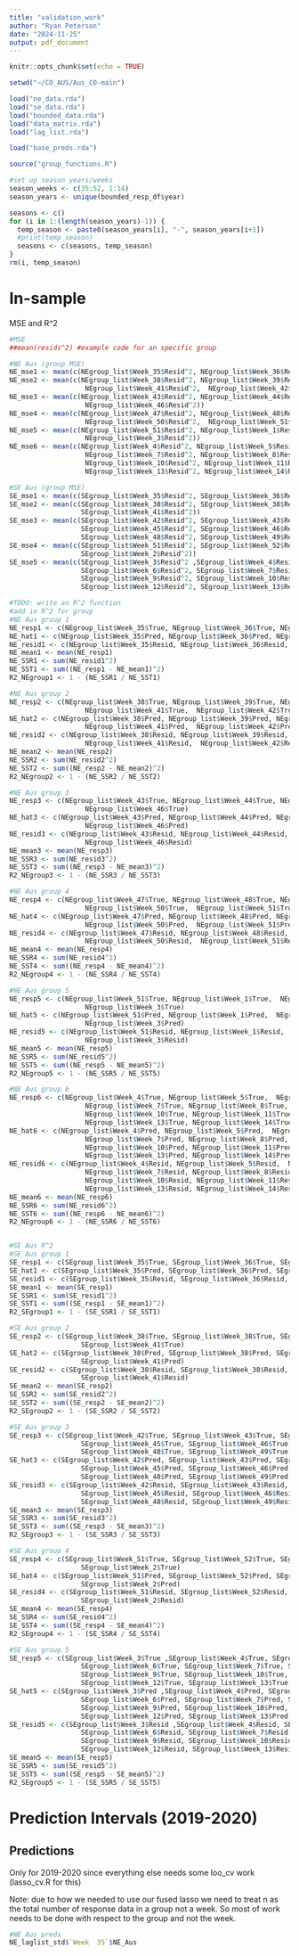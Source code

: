 ---
title: "validation_work"
author: "Ryan Peterson"
date: "2024-11-25"
output: pdf_document
---

```{r setup, include=FALSE}
knitr::opts_chunk$set(echo = TRUE)
```



```{r data_load}
setwd("~/CO_AUS/Aus_CO-main")

load("ne_data.rda")
load("se_data.rda")
load("bounded_data.rda")
load("data_matrix.rda")
load("lag_list.rda")

load("base_preds.rda")

source("group_functions.R")
```


```{r}
#set up season years/weeks
season_weeks <- c(35:52, 1:14)
season_years <- unique(bounded_resp_df$year)

seasons <- c()
for (i in 1:(length(season_years)-1)) {
  temp_season <- paste0(season_years[i], "-", season_years[i+1])
  #print(temp_season)  
  seasons <- c(seasons, temp_season)
}
rm(i, temp_season)

```


# In-sample

MSE and R^2

```{r}
#MSE
##mean(resids^2) #example code for an specific group

#NE Aus (group MSE)
NE_mse1 <- mean(c(NEgroup_list$Week_35$Resid^2, NEgroup_list$Week_36$Resid^2, NEgroup_list$Week_37$Resid^2))
NE_mse2 <- mean(c(NEgroup_list$Week_38$Resid^2, NEgroup_list$Week_39$Resid^2, NEgroup_list$Week_40$Resid^2,
                   NEgroup_list$Week_41$Resid^2,  NEgroup_list$Week_42$Resid^2))
NE_mse3 <- mean(c(NEgroup_list$Week_43$Resid^2, NEgroup_list$Week_44$Resid^2, NEgroup_list$Week_45$Resid^2,
                   NEgroup_list$Week_46$Resid^2))
NE_mse4 <- mean(c(NEgroup_list$Week_47$Resid^2, NEgroup_list$Week_48$Resid^2, NEgroup_list$Week_49$Resid^2,
                   NEgroup_list$Week_50$Resid^2,  NEgroup_list$Week_51$Resid^2))
NE_mse5 <- mean(c(NEgroup_list$Week_51$Resid^2, NEgroup_list$Week_1$Resid^2,  NEgroup_list$Week_2$Resid^2,
                   NEgroup_list$Week_3$Resid^2))
NE_mse6 <- mean(c(NEgroup_list$Week_4$Resid^2, NEgroup_list$Week_5$Resid^2,  NEgroup_list$Week_6$Resid^2,
                   NEgroup_list$Week_7$Resid^2, NEgroup_list$Week_8$Resid^2,  NEgroup_list$Week_9$Resid^2,
                   NEgroup_list$Week_10$Resid^2, NEgroup_list$Week_11$Resid^2,  NEgroup_list$Week_12$Resid^2,
                   NEgroup_list$Week_13$Resid^2, NEgroup_list$Week_14$Resid^2))

#SE Aus (group MSE)
SE_mse1 <- mean(c(SEgroup_list$Week_35$Resid^2, SEgroup_list$Week_36$Resid^2, SEgroup_list$Week_37$Resid^2))
SE_mse2 <- mean(c(SEgroup_list$Week_38$Resid^2, SEgroup_list$Week_38$Resid^2, SEgroup_list$Week_40$Resid^2,
                  SEgroup_list$Week_41$Resid^2))
SE_mse3 <- mean(c(SEgroup_list$Week_42$Resid^2, SEgroup_list$Week_43$Resid^2, SEgroup_list$Week_44$Resid^2,
                  SEgroup_list$Week_45$Resid^2, SEgroup_list$Week_46$Resid^2, SEgroup_list$Week_47$Resid^2,
                  SEgroup_list$Week_48$Resid^2, SEgroup_list$Week_49$Resid^2, SEgroup_list$Week_50$Resid^2))
SE_mse4 <- mean(c(SEgroup_list$Week_51$Resid^2, SEgroup_list$Week_52$Resid^2, SEgroup_list$Week_1$Resid^2,
                  SEgroup_list$Week_2$Resid^2))
SE_mse5 <- mean(c(SEgroup_list$Week_3$Resid^2 ,SEgroup_list$Week_4$Resid^2, SEgroup_list$Week_5$Resid^2,  
                  SEgroup_list$Week_6$Resid^2, SEgroup_list$Week_7$Resid^2, SEgroup_list$Week_8$Resid^2, 
                  SEgroup_list$Week_9$Resid^2, SEgroup_list$Week_10$Resid^2, SEgroup_list$Week_11$Resid^2,
                  SEgroup_list$Week_12$Resid^2, SEgroup_list$Week_13$Resid^2, SEgroup_list$Week_14$Resid^2))

```




```{r}
#TODO: write an R^2 function
#add in R^2 for group
#NE Aus group 1
NE_resp1 <- c(NEgroup_list$Week_35$True, NEgroup_list$Week_36$True, NEgroup_list$Week_37$True)
NE_hat1 <- c(NEgroup_list$Week_35$Pred, NEgroup_list$Week_36$Pred, NEgroup_list$Week_37$Pred)
NE_resid1 <- c(NEgroup_list$Week_35$Resid, NEgroup_list$Week_36$Resid, NEgroup_list$Week_37$Resid)
NE_mean1 <- mean(NE_resp1)
NE_SSR1 <- sum(NE_resid1^2)
NE_SST1 <- sum((NE_resp1 - NE_mean1)^2)
R2_NEgroup1 <- 1 - (NE_SSR1 / NE_SST1)

#NE Aus group 2
NE_resp2 <- c(NEgroup_list$Week_38$True, NEgroup_list$Week_39$True, NEgroup_list$Week_40$True,
                   NEgroup_list$Week_41$True,  NEgroup_list$Week_42$True)
NE_hat2 <- c(NEgroup_list$Week_38$Pred, NEgroup_list$Week_39$Pred, NEgroup_list$Week_40$Pred,
                   NEgroup_list$Week_41$Pred,  NEgroup_list$Week_42$Pred)
NE_resid2 <- c(NEgroup_list$Week_38$Resid, NEgroup_list$Week_39$Resid, NEgroup_list$Week_40$Resid,
                   NEgroup_list$Week_41$Resid,  NEgroup_list$Week_42$Resid)
NE_mean2 <- mean(NE_resp2)
NE_SSR2 <- sum(NE_resid2^2)
NE_SST2 <- sum((NE_resp2 - NE_mean2)^2)
R2_NEgroup2 <- 1 - (NE_SSR2 / NE_SST2)

#NE Aus group 3
NE_resp3 <- c(NEgroup_list$Week_43$True, NEgroup_list$Week_44$True, NEgroup_list$Week_45$True,
                   NEgroup_list$Week_46$True)
NE_hat3 <- c(NEgroup_list$Week_43$Pred, NEgroup_list$Week_44$Pred, NEgroup_list$Week_45$Pred,
                   NEgroup_list$Week_46$Pred)
NE_resid3 <- c(NEgroup_list$Week_43$Resid, NEgroup_list$Week_44$Resid, NEgroup_list$Week_45$Resid,
                   NEgroup_list$Week_46$Resid)
NE_mean3 <- mean(NE_resp3)
NE_SSR3 <- sum(NE_resid3^2)
NE_SST3 <- sum((NE_resp3 - NE_mean3)^2)
R2_NEgroup3 <- 1 - (NE_SSR3 / NE_SST3)

#NE Aus group 4
NE_resp4 <- c(NEgroup_list$Week_47$True, NEgroup_list$Week_48$True, NEgroup_list$Week_49$True,
                   NEgroup_list$Week_50$True,  NEgroup_list$Week_51$True)
NE_hat4 <- c(NEgroup_list$Week_47$Pred, NEgroup_list$Week_48$Pred, NEgroup_list$Week_49$Pred,
                   NEgroup_list$Week_50$Pred,  NEgroup_list$Week_51$Pred)
NE_resid4 <- c(NEgroup_list$Week_47$Resid, NEgroup_list$Week_48$Resid, NEgroup_list$Week_49$Resid,
                   NEgroup_list$Week_50$Resid,  NEgroup_list$Week_51$Resid)
NE_mean4 <- mean(NE_resp4)
NE_SSR4 <- sum(NE_resid4^2)
NE_SST4 <- sum((NE_resp4 - NE_mean4)^2)
R2_NEgroup4 <- 1 - (NE_SSR4 / NE_SST4)

#NE Aus group 5
NE_resp5 <- c(NEgroup_list$Week_51$True, NEgroup_list$Week_1$True,  NEgroup_list$Week_2$True,
                   NEgroup_list$Week_3$True)
NE_hat5 <- c(NEgroup_list$Week_51$Pred, NEgroup_list$Week_1$Pred,  NEgroup_list$Week_2$Pred,
                   NEgroup_list$Week_3$Pred)
NE_resid5 <- c(NEgroup_list$Week_51$Resid, NEgroup_list$Week_1$Resid,  NEgroup_list$Week_2$Resid,
                   NEgroup_list$Week_3$Resid)
NE_mean5 <- mean(NE_resp5)
NE_SSR5 <- sum(NE_resid5^2)
NE_SST5 <- sum((NE_resp5 - NE_mean5)^2)
R2_NEgroup5 <- 1 - (NE_SSR5 / NE_SST5)

#NE Aus group 6
NE_resp6 <- c(NEgroup_list$Week_4$True, NEgroup_list$Week_5$True,  NEgroup_list$Week_6$True,
                   NEgroup_list$Week_7$True, NEgroup_list$Week_8$True,  NEgroup_list$Week_9$True,
                   NEgroup_list$Week_10$True, NEgroup_list$Week_11$True,  NEgroup_list$Week_12$True,
                   NEgroup_list$Week_13$True, NEgroup_list$Week_14$True)
NE_hat6 <- c(NEgroup_list$Week_4$Pred, NEgroup_list$Week_5$Pred,  NEgroup_list$Week_6$Pred,
                   NEgroup_list$Week_7$Pred, NEgroup_list$Week_8$Pred,  NEgroup_list$Week_9$Pred,
                   NEgroup_list$Week_10$Pred, NEgroup_list$Week_11$Pred,  NEgroup_list$Week_12$Pred,
                   NEgroup_list$Week_13$Pred, NEgroup_list$Week_14$Pred)
NE_resid6 <- c(NEgroup_list$Week_4$Resid, NEgroup_list$Week_5$Resid,  NEgroup_list$Week_6$Resid,
                   NEgroup_list$Week_7$Resid, NEgroup_list$Week_8$Resid,  NEgroup_list$Week_9$Resid,
                   NEgroup_list$Week_10$Resid, NEgroup_list$Week_11$Resid,  NEgroup_list$Week_12$Resid,
                   NEgroup_list$Week_13$Resid, NEgroup_list$Week_14$Resid)
NE_mean6 <- mean(NE_resp6)
NE_SSR6 <- sum(NE_resid6^2)
NE_SST6 <- sum((NE_resp6 - NE_mean6)^2)
R2_NEgroup6 <- 1 - (NE_SSR6 / NE_SST6)


#SE Aus R^2
#SE Aus group 1
SE_resp1 <- c(SEgroup_list$Week_35$True, SEgroup_list$Week_36$True, SEgroup_list$Week_37$True)
SE_hat1 <- c(SEgroup_list$Week_35$Pred, SEgroup_list$Week_36$Pred, SEgroup_list$Week_37$Pred)
SE_resid1 <- c(SEgroup_list$Week_35$Resid, SEgroup_list$Week_36$Resid, SEgroup_list$Week_37$Resid)
SE_mean1 <- mean(SE_resp1)
SE_SSR1 <- sum(SE_resid1^2)
SE_SST1 <- sum((SE_resp1 - SE_mean1)^2)
R2_SEgroup1 <- 1 - (SE_SSR1 / SE_SST1)

#SE Aus group 2
SE_resp2 <- c(SEgroup_list$Week_38$True, SEgroup_list$Week_38$True, SEgroup_list$Week_40$True,
                  SEgroup_list$Week_41$True)
SE_hat2 <- c(SEgroup_list$Week_38$Pred, SEgroup_list$Week_38$Pred, SEgroup_list$Week_40$Pred,
                  SEgroup_list$Week_41$Pred)
SE_resid2 <- c(SEgroup_list$Week_38$Resid, SEgroup_list$Week_38$Resid, SEgroup_list$Week_40$Resid,
                  SEgroup_list$Week_41$Resid)
SE_mean2 <- mean(SE_resp2)
SE_SSR2 <- sum(SE_resid2^2)
SE_SST2 <- sum((SE_resp2 - SE_mean2)^2)
R2_SEgroup2 <- 1 - (SE_SSR2 / SE_SST2)

#SE Aus group 3
SE_resp3 <- c(SEgroup_list$Week_42$True, SEgroup_list$Week_43$True, SEgroup_list$Week_44$True,
                  SEgroup_list$Week_45$True, SEgroup_list$Week_46$True, SEgroup_list$Week_47$True,
                  SEgroup_list$Week_48$True, SEgroup_list$Week_49$True, SEgroup_list$Week_50$True)
SE_hat3 <- c(SEgroup_list$Week_42$Pred, SEgroup_list$Week_43$Pred, SEgroup_list$Week_44$Pred,
                  SEgroup_list$Week_45$Pred, SEgroup_list$Week_46$Pred, SEgroup_list$Week_47$Pred,
                  SEgroup_list$Week_48$Pred, SEgroup_list$Week_49$Pred, SEgroup_list$Week_50$Pred)
SE_resid3 <- c(SEgroup_list$Week_42$Resid, SEgroup_list$Week_43$Resid, SEgroup_list$Week_44$Resid,
                  SEgroup_list$Week_45$Resid, SEgroup_list$Week_46$Resid, SEgroup_list$Week_47$Resid,
                  SEgroup_list$Week_48$Resid, SEgroup_list$Week_49$Resid, SEgroup_list$Week_50$Resid)
SE_mean3 <- mean(SE_resp3)
SE_SSR3 <- sum(SE_resid3^2)
SE_SST3 <- sum((SE_resp3 - SE_mean3)^2)
R2_SEgroup3 <- 1 - (SE_SSR3 / SE_SST3)

#SE Aus group 4
SE_resp4 <- c(SEgroup_list$Week_51$True, SEgroup_list$Week_52$True, SEgroup_list$Week_1$True,
                  SEgroup_list$Week_2$True)
SE_hat4 <- c(SEgroup_list$Week_51$Pred, SEgroup_list$Week_52$Pred, SEgroup_list$Week_1$Pred,
                  SEgroup_list$Week_2$Pred)
SE_resid4 <- c(SEgroup_list$Week_51$Resid, SEgroup_list$Week_52$Resid, SEgroup_list$Week_1$Resid,
                  SEgroup_list$Week_2$Resid)
SE_mean4 <- mean(SE_resp4)
SE_SSR4 <- sum(SE_resid4^2)
SE_SST4 <- sum((SE_resp4 - SE_mean4)^2)
R2_SEgroup4 <- 1 - (SE_SSR4 / SE_SST4)

#SE Aus group 5
SE_resp5 <- c(SEgroup_list$Week_3$True ,SEgroup_list$Week_4$True, SEgroup_list$Week_5$True,  
                  SEgroup_list$Week_6$True, SEgroup_list$Week_7$True, SEgroup_list$Week_8$True, 
                  SEgroup_list$Week_9$True, SEgroup_list$Week_10$True, SEgroup_list$Week_11$True,
                  SEgroup_list$Week_12$True, SEgroup_list$Week_13$True, SEgroup_list$Week_14$True)
SE_hat5 <- c(SEgroup_list$Week_3$Pred ,SEgroup_list$Week_4$Pred, SEgroup_list$Week_5$Pred,  
                  SEgroup_list$Week_6$Pred, SEgroup_list$Week_7$Pred, SEgroup_list$Week_8$Pred, 
                  SEgroup_list$Week_9$Pred, SEgroup_list$Week_10$Pred, SEgroup_list$Week_11$Pred,
                  SEgroup_list$Week_12$Pred, SEgroup_list$Week_13$Pred, SEgroup_list$Week_14$Pred)
SE_resid5 <- c(SEgroup_list$Week_3$Resid ,SEgroup_list$Week_4$Resid, SEgroup_list$Week_5$Resid,  
                  SEgroup_list$Week_6$Resid, SEgroup_list$Week_7$Resid, SEgroup_list$Week_8$Resid, 
                  SEgroup_list$Week_9$Resid, SEgroup_list$Week_10$Resid, SEgroup_list$Week_11$Resid,
                  SEgroup_list$Week_12$Resid, SEgroup_list$Week_13$Resid, SEgroup_list$Week_14$Resid)
SE_mean5 <- mean(SE_resp5)
SE_SSR5 <- sum(SE_resid5^2)
SE_SST5 <- sum((SE_resp5 - SE_mean5)^2)
R2_SEgroup5 <- 1 - (SE_SSR5 / SE_SST5)


```


# Prediction Intervals (2019-2020)

## Predictions

Only for 2019-2020 since everything else needs some loo_cv work (lasso_cv.R for this)

Note: due to how we needed to use our fused lasso we need to treat n as the total number of response data in a group not a week. So most of work needs to be done with respect to the group and not the week.

```{r preds}


#NE Aus preds
NE_laglist_std$`Week  35`$NE_Aus
```


